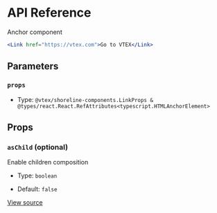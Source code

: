 # API Reference

Anchor component

```jsx
<Link href="https://vtex.com">Go to VTEX</Link>
```

## Parameters

### `props`

- Type: `@vtex/shoreline-components.LinkProps & @types/react.React.RefAttributes<typescript.HTMLAnchorElement>`

## Props

### `asChild` (optional)

Enable children composition

- Type: `boolean`

- Default: `false`

[View source](https://github.com/vtex/shoreline/blob/dd097c214/packages/components/src/link/link.tsx#L10)
